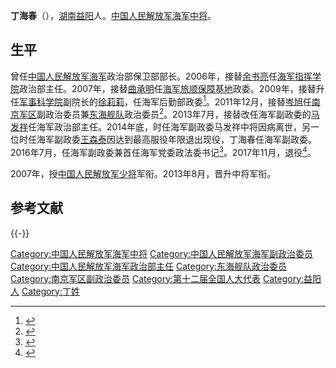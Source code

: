 '''丁海春'''（{{bd|1954年|4月||catIdx=D}}），[[湖南|湖南]][[益阳|益阳]]人。[[中国人民解放军海军中将|中国人民解放军海军中将]]。

==生平==
曾任[[中国人民解放军海军|中国人民解放军海军]]政治部保卫部部长。2006年，接替[[余书亮|余书亮]]任[[海军指挥学院|海军指挥学院]]政治部主任。2007年，接替[[曲承明|曲承明]]任[[海军旅顺保障基地|海军旅顺保障基地]]政委。2009年，接替升任[[军事科学院|军事科学院]]副院长的[[徐莉莉|徐莉莉]]，任海军后勤部政委<ref>{{cite news|title=海军将领调整到位|url=http://china.caixin.com/2015-01-03/100770355.html|accessdate=2016-08-03|newspaper=财新网|archive-date=2016-09-11|archive-url=https://web.archive.org/web/20160911172124/http://china.caixin.com/2015-01-03/100770355.html|dead-url=no}}</ref>。2011年12月，接替[[岑旭|岑旭]]任[[南京军区|南京军区]]副政治委员兼[[东海舰队|东海舰队]]政治委员<ref>{{cite news|title=海军后勤部政委丁海春少将升任南京军区副政委兼任东海舰队政委|url=http://www.oumil.com/article/junxian/2569.html|accessdate=2012-03-12|newspaper=西陆军事|deadurl=yes|archiveurl=https://web.archive.org/web/20120127185859/http://www.oumil.com/article/junxian/2569.html|archivedate=2012-01-27}}</ref>。2013年7月，接替改任海军副政委的[[马发祥|马发祥]]任海军政治部主任。2014年底，时任海军副政委马发祥中将因病离世，另一位时任海军副政委[[王森泰|王森泰]]因达到最高服役年限退出现役，丁海春任海军副政委。2016年7月，任海军副政委兼首任海军党委政法委书记<ref>{{cite news|1=|title=海军党委政法委领导层亮相：丁海春曹新元分任正副书记|url=http://www.thepaper.cn/newsDetail_forward_1504124|accessdate=2016-07-26|newspaper=澎湃新闻|archive-date=2016-07-29|archive-url=https://web.archive.org/web/20160729070348/http://www.thepaper.cn/newsDetail_forward_1504124|dead-url=no}}</ref>。2017年11月，退役<ref>{{cite web |title=原任海军副政委丁海春中将退出现役 已年满63岁 |url=http://news.sina.com.cn/o/2017-11-15/doc-ifynvxeh4733321.shtml |website=澎湃新闻 |accessdate=2018-08-04 |archive-date=2018-01-19 |archive-url=https://web.archive.org/web/20180119085051/http://news.sina.com.cn/o/2017-11-15/doc-ifynvxeh4733321.shtml |dead-url=no }}</ref>。

2007年，授[[中国人民解放军少将|中国人民解放军少将]]军衔。2013年8月，晋升中将军衔。

==参考文献==
{{Reflist}}

{{-}}
{{start box}}
{{s-mil|pla}}
{{s-before|[[马发祥|马发祥]]}}
{{s-title|[[中国人民解放军海军|中国人民解放军海军]]政治部主任|2013年7月-2014年12月}}
{{s-after|[[杨世光|杨世光]]}}
{{s-before|[[岑旭|岑旭]]}}
{{s-title|[[东海舰队|东海舰队]][[政治委员|政治委员]]|2011年12月-2013年7月}}
{{s-after|[[王华勇|王华勇]]}}
{{end box}}

{{Authority control}}
{{DEFAULTSORT:D}}
[[Category:中国人民解放军海军中将|Category:中国人民解放军海军中将]]
[[Category:中国人民解放军海军副政治委员|Category:中国人民解放军海军副政治委员]]
[[Category:中国人民解放军海军政治部主任|Category:中国人民解放军海军政治部主任]]
[[Category:东海舰队政治委员|Category:东海舰队政治委员]]
[[Category:南京军区副政治委员|Category:南京军区副政治委员]]
[[Category:第十二届全国人大代表|Category:第十二届全国人大代表]]
[[Category:益阳人|Category:益阳人]]
[[Category:丁姓|Category:丁姓]]